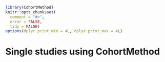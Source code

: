 <!--
%\VignetteEngine{knitr}
%\VignetteIndexEntry{Single studies using CohortMethod}
-->

```r
library(CohortMethod)
knitr::opts_chunk$set(
  comment = "#>",
  error = FALSE,
  tidy = FALSE)
options(dplyr.print_min = 4L, dplyr.print_max = 4L)
```

# Single studies using CohortMethod

